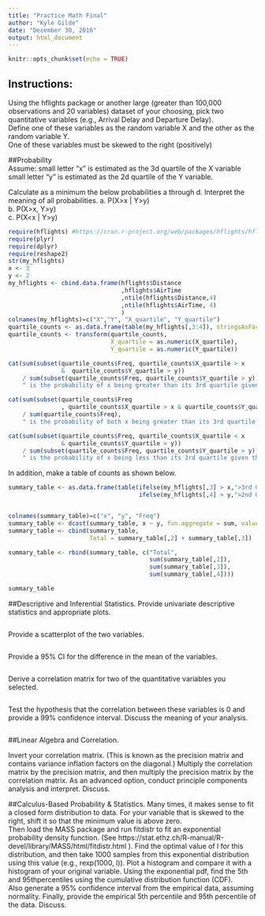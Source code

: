---
title: "Practice Math Final"
author: "Kyle Gilde"
date: "December 30, 2016"
output: html_document
---

```{r setup, include=FALSE}
knitr::opts_chunk$set(echo = TRUE)
```

## Instructions:
Using the hflights package or another large (greater than 100,000 observations and 20 variables) dataset of your choosing, pick two quantitative variables (e.g., Arrival Delay and Departure Delay).  
Define one of these variables as the random variable X and the other as the random variable Y.  
One of these variables must be skewed to the right (positively)

##Probability   
Assume:
small letter "x" is estimated as the 3d quartile of the X variable
small letter "y" is estimated as the 2d quartile of the Y variable.  

Calculate as a minimum the below probabilities a through d.  Interpret the meaning of all probabilities.
a. P(X>x | Y>y)                  	
b.  P(X>x, Y>y)               	
c.  P(X<x | Y>y)   

```{r Load}
require(hflights) #https://cran.r-project.org/web/packages/hflights/hflights.pdf
require(plyr)
require(dplyr)
require(reshape2)
str(my_hflights)
x <- 3
y <- 2
my_hflights <- cbind.data.frame(hflights$Distance
                                ,hflights$AirTime
                                ,ntile(hflights$Distance,4)
                                ,ntile(hflights$AirTime, 4)
                                )
colnames(my_hflights)=c("X","Y", "X_quartile", "Y_quartile")
quartile_counts <- as.data.frame(table(my_hflights[,3:4]), stringsAsFactors = F)
quartile_counts <- transform(quartile_counts, 
                             X_quartile = as.numeric(X_quartile),
                             Y_quartile = as.numeric(Y_quartile))

cat(sum(subset(quartile_counts$Freq, quartile_counts$X_quartile > x 
               &  quartile_counts$Y_quartile > y)) 
    / sum(subset(quartile_counts$Freq, quartile_counts$Y_quartile > y)), 
    " is the probability of x being greater than its 3rd quartile given that y is greater than its 2nd quartile")

cat(sum(subset(quartile_counts$Freq
               , quartile_counts$X_quartile > x & quartile_counts$Y_quartile > y))
    / sum(quartile_counts$Freq), 
    " is the probability of both x being greater than its 3rd quartile & y being greater than its 2nd quartile")

cat(sum(subset(quartile_counts$Freq, quartile_counts$X_quartile < x 
               & quartile_counts$Y_quartile > y)) 
    / sum(subset(quartile_counts$Freq, quartile_counts$Y_quartile > y)), 
    " is the probability of x being less than its 3rd quartile given that y is greater than its 2nd quartile")


```

In addition, make a table of counts as shown below.   
```{r}
summary_table <- as.data.frame(table(ifelse(my_hflights[,3] > x,">3rd Quartile","<=3rd Quartile"),
                                     ifelse(my_hflights[,4] > y,">2nd Quartile", "<=2nd Quartile")), stringsAsFactors = F)


colnames(summary_table)=c("x", "y", "Freq")
summary_table <- dcast(summary_table, x ~ y, fun.aggregate = sum, value.var = "Freq")
summary_table <- cbind(summary_table, 
                       Total = summary_table[,2] + summary_table[,3])

summary_table <- rbind(summary_table, c("Total",
                                        sum(summary_table[,2]),
                                        sum(summary_table[,3]),
                                        sum(summary_table[,4])))

summary_table
```

##Descriptive and Inferential Statistics. 
Provide univariate descriptive statistics and appropriate plots.  
```{r}

```

Provide a scatterplot of the two variables.  
```{r}

```

Provide a 95% CI for the difference in the mean of the variables. 
```{r}

```

Derive a correlation matrix for two of the quantitative variables you selected.  
```{r}

```

Test the hypothesis that the correlation between these variables is 0 and provide a 99% confidence interval.  Discuss the meaning of your analysis.
```{r}

```


##Linear Algebra and Correlation.  

Invert your correlation matrix. (This is known as the precision matrix and contains variance inflation factors on the diagonal.)
Multiply the correlation matrix by the precision matrix, and then multiply the precision matrix by the correlation matrix. 
As an advanced option, conduct principle components analysis and interpret.  Discuss.

##Calculus-Based Probability & Statistics. 
Many times, it makes sense to fit a closed form distribution to data.  For your variable that is skewed to the right, shift it so that the minimum value is above zero.  
Then load the MASS package and run fitdistr to fit an exponential probability density function.  (See  https://stat.ethz.ch/R-manual/R-devel/library/MASS/html/fitdistr.html ). 
 Find the optimal value of l for this distribution, and then take 1000 samples from this exponential distribution using this value (e.g., rexp(1000, l)).  Plot a histogram and compare it with a histogram of your original variable.   Using the exponential pdf, find the 5th and 95thpercentiles using the cumulative distribution function (CDF).   
Also generate a 95% confidence interval from the empirical data, assuming normality. 
 Finally, provide the empirical 5th percentile and 95th percentile of the data.  Discuss.
